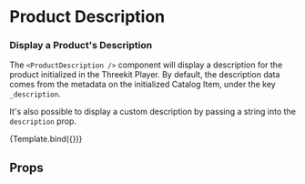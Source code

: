 


<Meta title="Display/Product Description" />

# Product Description

### Display a Product's Description

The `<ProductDescription />` component will display a description for the product initialized
in the Threekit Player. By default, the description data comes
from the metadata on the initialized Catalog Item, under the key
`_description`.

It's also possible to display a custom description by passing a string into the `description` prop.

<Canvas>
  <Story
    name="Default"
    args={{
      description: 'This is the description for a single-product configurator.',
    }}
  >
    {Template.bind({})}
  </Story>
</Canvas>

## Props

<ArgsTable of={ProductDescription} />
